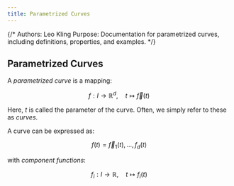```yaml
---
title: Parametrized Curves
--- 
```


{/*
Authors: Leo Kling
Purpose: Documentation for parametrized curves, including definitions, properties, and examples.
*/}

## Parametrized Curves

A *parametrized curve* is a mapping:

$$
f: I \to \mathbb{R}^d, \quad t \mapsto \vec{f}(t)
$$

Here, $t$ is called the parameter of the curve. Often, we simply refer to these as *curves*.

A curve can be expressed as:

$$
f(t) = \vec{f}_1(t), \dots, f_d(t)
$$

with *component functions*:

$$
f_i: I \to \mathbb{R}, \quad t \mapsto f_i(t)
$$
